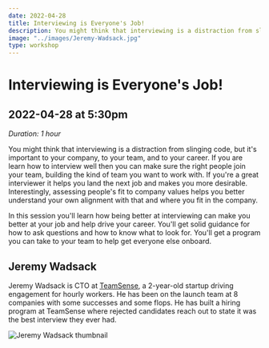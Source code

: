 ```yaml
---
date: 2022-04-28
title: Interviewing is Everyone's Job!
description: You might think that interviewing is a distraction from slinging code, but it's important to your company, to your team, and to your career. If you are learn how to interview well then you can make sure the right people join your team, building the kind of team you want to work with.
image: "../images/Jeremy-Wadsack.jpg"
type: workshop
---
```


# Interviewing is Everyone's Job!

## 2022-04-28 at 5:30pm

_Duration: 1 hour_

You might think that interviewing is a distraction from slinging code, but it's important to your company, to your team, and to your career. If you are learn how to interview well then you can make sure the right people join your team, building the kind of team you want to work with. If you're a great interviewer it helps you land the next job and makes you more desirable. Interestingly, assessing people's fit to company values helps you better understand your own alignment with that and where you fit in the company.

In this session you'll learn how being better at interviewing can make you better at your job and help drive your career. You'll get solid guidance for how to ask questions and how to know what to look for. You'll get a program you can take to your team to help get everyone else onboard.

## Jeremy Wadsack

Jeremy Wadsack is CTO at [TeamSense](https://www.teamsense.com/), a 2-year-old startup driving engagement for hourly workers. He has been on the launch team at 8 companies with some successes and some flops. He has built a hiring program at TeamSense where rejected candidates reach out to state it was the best interview they ever had.

![Jeremy Wadsack thumbnail](../images/Jeremy-Wadsack.jpg)
